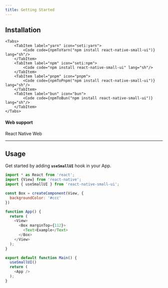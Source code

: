 ```yaml
---
title: Getting Started
---
```



## Installation

	<Tabs>
		<TabItem label="yarn" icon="seti:yarn">
			<Code code={npmToYarn("npm install react-native-small-ui")} lang="sh"/>
		</TabItem>
		<TabItem label="npm" icon="seti:npm">
			<Code code="npm install react-native-small-ui" lang="sh"/>
		</TabItem>
		<TabItem label="pnpm" icon="pnpm">
			<Code code={npmToPnpm("npm install react-native-small-ui")} lang="sh"/>
		</TabItem>
		<TabItem label="bun" icon="bun">
			<Code code={npmToBun("npm install react-native-small-ui")} lang="sh"/>
		</TabItem>
	</Tabs>


#### Web support
<LinkButton href="https://necolas.github.io/react-native-web/docs/installation/" variant="minimal"  icon="external"  target="_blank">
  React Native Web
</LinkButton>

---

## Usage

Get started by adding **`useSmallUI`** hook in your App.

```js
import * as React from 'react';
import {View} from 'react-native';
import { useSmallUI } from 'react-native-small-ui';

const Box = createComponent(View, {
  backgroundColor: '#ccc'
})

function App() {
  return (
    <View>
      <Box marginTop={112}>
        <Text>Example</Text>
      </Box>
    </View>
  );
}

export default function Main() {
  useSmallUI()
  return (
    <App />
  );
}

```